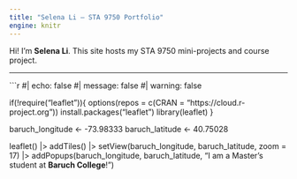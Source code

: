 ```yaml
---
title: "Selena Li — STA 9750 Portfolio"
engine: knitr
---
```



Hi! I’m **Selena Li**. This site hosts my STA 9750 mini-projects and course project.

- - -
```r
#| echo: false
#| message: false
#| warning: false

if(!require("leaflet")){
  options(repos = c(CRAN = "https://cloud.r-project.org"))
  install.packages("leaflet")
  library(leaflet)
}

baruch_longitude <- -73.98333
baruch_latitude  <-  40.75028

leaflet() |>
  addTiles() |>
  setView(baruch_longitude, baruch_latitude, zoom = 17) |>
  addPopups(baruch_longitude, baruch_latitude,
            "I am a Master's student at <b>Baruch College</b>!")


